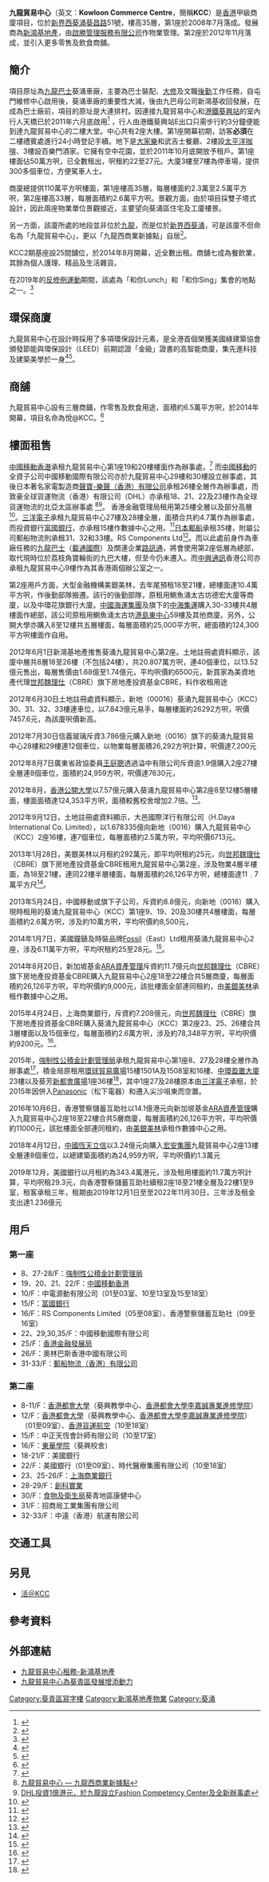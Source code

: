 {{Infobox_housinghk | name = Kowloon Commerce Centre<br />九龍貿易中心
| logo=
| photo= Kowloon Commerce Centre.jpg
| phototitle= 九龍貿易中心
| address= [[新界西|新界西]][[葵青區|葵青區]][[葵涌|葵涌]]葵昌路49至51號
| developer= [[新鴻基地產|新鴻基地產]]
| use = [[商場|商場]]及[[寫字樓|寫字樓]]
| blocknumber = 2
| floornumber = 商場1至2M樓，停車場B樓、3至7樓，寫字樓8-35樓
| yearofcompletion = 第1座2008年7月<br />第2座2012年11月
| former = [[九龍巴士|九龍巴士]]葵涌車廠
| facilities = 店舖、[[甲級寫字樓|甲級寫字樓]][[出租|出租]]等
}}
'''九龍貿易中心'''（英文：'''Kowloon Commerce Centre'''，簡稱'''KCC'''）是[[香港|香港]]甲級商廈項目，位於[[新界西|新界西]][[葵涌|葵涌]][[葵昌路|葵昌路]]51號，樓高35層，第1座於2008年7月落成。發展商為[[新鴻基地產|新鴻基地產]]，由[[啟勝管理服務有限公司|啟勝管理服務有限公司]]作物業管理。第2座於2012年11月落成，並引入更多零售及飲食商舖。

==簡介==
項目原址為[[九龍巴士|九龍巴士]]葵涌車廠，主要為巴士裝配、[[大修|大修]]及文職[[後勤|後勤]]工作任務，自屯門維修中心啟用後，葵涌車廠的重要性大減，後由九巴母公司新鴻基收回發展，在成為巴士廠前，項目的原址是大連排村。因連接九龍貿易中心和[[港鐵|港鐵]][[葵興站|葵興站]]的室內行人天橋已於2011年六月底啟用<ref>{{cite web|url=http://www.shkp.com/zh-HK/Pages/press-release-detail/1721|title=九龍貿易中心第一座全數租出，連接港鐵葵興站行人天橋正式啟用|publisher=|accessdate=2011-10-30|archive-date=2018-07-15|archive-url=https://web.archive.org/web/20180715040149/https://www.shkp.com/zh-HK/Pages/press-release-detail/1721|dead-url=no}}</ref> ，行人由港鐵葵興站E出口只需步行約3分鐘便能到達九龍貿易中心的二樓大堂。中心共有2座大樓。第1座開幕初期，訪客'''必須'''在二樓禮賓處進行24小時登記手續。地下是[[大家樂|大家樂]]和武吉士餐廳、2樓設[[太平洋咖啡|太平洋咖啡]]、3樓設百樂門酒家。它擁有空中花園，並於2011年10月底開放予租戶。第1座樓面佔50萬方呎，已全數租出，呎租約22至27元。大廈3樓至7樓為停車場，提供300多個車位，方便駕車人士。

商廈總提供110萬平方呎樓面，第1座樓高35層，每層樓面約2.3萬至2.5萬平方呎，第2座樓高33層，每層面積約2.6萬平方呎。景觀方面，由於項目採雙子塔式設計，因此兩座物業單位景觀接近，主要望向葵涌區住宅及工廈樓景。

另一方面，該廈所處的地段並非位於[[九龍|九龍]]，而是位於[[新界西|新界西]][[葵涌|葵涌]]，可是該廈不但命名為「九龍貿易中心」，更以「九龍西商業新據點」自居<ref>{{Cite web |url=http://www.shkp.com/zh-HK/Pages/press-release-detail/1319 |title=〈九龍貿易中心— 九龍西商業新據點〉，2009年6月19日 |access-date=2016年1月21日 |archive-url=https://web.archive.org/web/20160128010342/http://www.shkp.com/zh-HK/Pages/press-release-detail/1319 |archive-date=2016年1月28日 |dead-url=yes }}</ref>。

KCC2期基座設25間舖位，於2014年8月開幕，近全數出租。商舖七成為餐飲業，其餘為個人護理、精品及生活雜貨。

在2019年的[[反修例運動|反修例運動]]期間，該處為「和你Lunch」和「和你Sing」集會的地點之一。<ref>{{cite news |author1=邵沛琳，蔡正邦，曾鳳婷 |title=【和你Lunch】十多人葵涌九龍貿易中心集會　高叫口號唱反修例歌 |url=https://www.hk01.com/18%E5%8D%80%E6%96%B0%E8%81%9E/414524/%E5%92%8C%E4%BD%A0lunch-%E5%8D%81%E5%A4%9A%E4%BA%BA%E8%91%B5%E6%B6%8C%E4%B9%9D%E9%BE%8D%E8%B2%BF%E6%98%93%E4%B8%AD%E5%BF%83%E9%9B%86%E6%9C%83-%E9%AB%98%E5%8F%AB%E5%8F%A3%E8%99%9F%E5%94%B1%E5%8F%8D%E4%BF%AE%E4%BE%8B%E6%AD%8C |accessdate=2020-03-06 |publisher=香港01 |date=2019-12-27 |archive-date=2020-11-21 |archive-url=https://web.archive.org/web/20201121222036/https://www.hk01.com/18%E5%8D%80%E6%96%B0%E8%81%9E/414524/%E5%92%8C%E4%BD%A0lunch-%E5%8D%81%E5%A4%9A%E4%BA%BA%E8%91%B5%E6%B6%8C%E4%B9%9D%E9%BE%8D%E8%B2%BF%E6%98%93%E4%B8%AD%E5%BF%83%E9%9B%86%E6%9C%83-%E9%AB%98%E5%8F%AB%E5%8F%A3%E8%99%9F%E5%94%B1%E5%8F%8D%E4%BF%AE%E4%BE%8B%E6%AD%8C |dead-url=no }}</ref>

{{multiple image
| align =center
| direction = horizontal
| footer_align =center
| image1 =HK KowloonCommerceCentre Base.JPG 
| width1 = 225 
| caption1 = 九龍貿易中心入口
| image2 =Kowloon Commerce Centre GF Lobby view 2015.jpg
| width2 = 225
| caption2 =九龍貿易中心大堂
| image3 =Kowloon Commerce Centre Tower 1 Lobby 2015.jpg
| width3 =225
| caption3 = 九龍貿易中心第1座大堂
| image4 =Kowloon Commerce Centre JOY@KCC 201501.jpg
| width4 =225
| caption4 = 九龍貿易中心1樓商舖 悅@KCC
| image5 =Bridge access to KCC 202005.jpg
| width5 =225
| caption5 = 來往葵興站至九龍貿易中心的行人天橋
}}

==環保商廈==
九龍貿易中心在設計時採用了多項環保設計元素，是全港首個榮獲美國綠建築協會頒發節能與環保設計（LEED）前期認證「金級」證書的高智能商廈，集先進科技及建築美學於一身<ref>{{Cite web |url=http://paper.wenweipo.com/2009/03/31/ME0903310008.htm |title=九龍貿易中心 港首獲節能環保認證 |accessdate=2011-10-30 |archive-date=2012-03-17 |archive-url=https://web.archive.org/web/20120317202020/http://paper.wenweipo.com/2009/03/31/ME0903310008.htm |dead-url=no }}</ref><ref>{{cite web|url=http://www.building.com.hk/cn/view.asp?id=1000|title=ebulletin|website=www.building.com.hk|accessdate=2011-10-30|archive-date=2020-03-29|archive-url=https://web.archive.org/web/20200329080825/http://www.building.com.hk/cn/view.asp?id=1000|dead-url=no}}</ref>。

==商舖==
九龍貿易中心設有三層商鋪，作零售及飲食用途，面積約6.5萬平方呎，於2014年開幕，項目名命為悅@KCC。<ref>{{cite web|url=http://orientaldaily.on.cc/cnt/finance/20141211/00204_011.html|title=悅@KCC年收租2298萬 - 東方日報|website=orientaldaily.on.cc|accessdate=2018-01-16|archive-date=2020-03-29|archive-url=https://web.archive.org/web/20200329080830/https://orientaldaily.on.cc/cnt/finance/20141211/00204_011.html|dead-url=no}}</ref>

==樓面租售==
[[中國移動香港|中國移動香港]]承租九龍貿易中心第1座19和20樓樓面作為辦事處，<ref>{{Cite web |url=http://www.mpfinance.com/htm/Finance/20090307/News/eb_ebc1.htm |title=中外企撤離核心區 租金最多慳60% |accessdate=2009-07-26 |archive-date=2020-03-29 |archive-url=https://web.archive.org/web/20200329080838/https://www.mpfinance.com/htm/finance/20090307/news/eb_ebc1.htm |dead-url=no }}</ref> 而[[中國移動|中國移動]]的全資子公司中國移動國際有限公司亦於九龍貿易中心29樓和30樓設立辦事處，其後日本著名家電製造商[[夏普|聲寶-樂聲（香港）有限公司]]承租26樓全層作為辦事處，而敦豪全球貨運物流（香港）有限公司（DHL）亦承租18、21、22及23樓作為全球貨運物流的北亞太區辦事處
<ref>[http://www.shkp.com.hk/zh-hk/scripts/news/news_press_detail.php?press_id=3949 九龍貿易中心 — 九龍西商業新據點]{{dead link|date=2017年11月 |bot=InternetArchiveBot |fix-attempted=yes }}</ref><ref>[http://www.dhl.com/publish/hk/zt/press/Release_HK/2009/13_05_2009.high.html DHL投資1億港元，於九龍設立Fashion Competency Center及全新辦事處]</ref>。
香港金融管理局租用第25樓全層以及部分高層<ref>{{cite web|url=https://ps.hket.com/article/43836|title=地產新聞及樓市分析 - 地產站 Property Station|website=ps.hket.com|accessdate=2020-12-02|archive-date=2020-03-29|archive-url=https://web.archive.org/web/20200329080855/https://ps.hket.com/article/43836|dead-url=no}}</ref>。[[三洋電機|三洋電子]]承租九龍貿易中心27樓及28樓全層，面積合共約4.7萬作為辦事處，而投資銀行[[富國銀行|富國銀行]]，亦承租15樓作數據中心之用。<ref>{{cite web|url=https://www.skyscrapercity.com/threads/hong-kong-kowloon-commerce-centre-35-fl-com.755878/|title=HONG KONG - Kowloon Commerce Centre - 35 fl + ? - Com|website=SkyscraperCity|accessdate=2020-12-02|archive-date=2020-12-07|archive-url=https://web.archive.org/web/20201207021344/https://www.skyscrapercity.com/threads/hong-kong-kowloon-commerce-centre-35-fl-com.755878/|dead-url=no}}</ref>[[日本郵船|日本郵船]]承租35樓，附屬公司郵船物流則承租31、32和33樓。RS Components Ltd<ref>{{cite web|url=https://hken.rs-online.com/web/|title=RS Hong Kong - World Leading Distributor of Electronics, Electromechanical and Industrial Components|website=hken.rs-online.com|accessdate=2020-12-02|archive-date=2021-02-12|archive-url=https://web.archive.org/web/20210212140444/https://hken.rs-online.com/web/|dead-url=no}}</ref>。而以此處前身作為車廠任務的[[九龍巴士|九龍巴士]]（[[載通國際|載通國際]]）及關連企業[[路訊通|路訊通]]，將會使用第2座低層為總部，取代現時位於荔枝角寶輪街的九巴大樓，但至今仍未遷入。而[[中興通訊|中興通訊]]香港公司亦承租九龍貿易中心9樓作為其香港兩個辦公室之一。

第2座用戶方面，大型金融機構美銀美林，去年尾預租18至21樓，總樓面達10.4萬平方呎，作後勤部隊搬遷。該行的後勤部隊，原租用鰂魚涌太古坊德宏大廈等商廈，以及中環花旗銀行大廈。[[中國海運集團|中國海運集團]]及旗下的[[中海集運|中海集運]]購入30-33樓共4層樓面作總部，該公司原租用鰂魚涌太古坊[[港島東中心|港島東中心]]59樓及其他商廈。另外，公開大學亦購入8至12樓共五層樓面，每層面積約25,000平方呎，總面積約124,300平方呎樓面作自用。

2012年6月1日新鴻基地產推售葵涌九龍貿易中心第2座。土地註冊處資料顯示，該廈中層共8層18至26樓（不包括24樓），共20.807萬方呎，連40個車位，以13.52億元售出，每層售價由1.68億至1.74億元，平均呎價約6500元，新買家為美資地產代理[[世邦魏理仕|世邦魏理仕]]（CBRE）旗下房地產投資基金CBRE，料作收租用途

2012年6月30日土地註冊處資料顯示，新地（00016）葵涌九龍貿易中心（KCC）30、31、32、33樓連車位，以7.843億元易手，每層樓面約26292方呎，呎價7457.6元，為該廈呎價新高。

2012年7月30日信義玻璃斥資3.786億元購入新地（0016）旗下的葵涌九龍貿易中心28樓和29樓連12個車位，以物業每層面積26,292方呎計算，呎價達7,200元

2012年8月7日廣東省政協委員[[王庭聰|王庭聰]]透過溢中有限公司斥資逾1.9億購入2座27樓全層連8個車位，面積約24,959方呎，呎價達7630元，

2012年8月，[[香港公開大學|香港公開大學]]以7.57億元購入葵涌九龍貿易中心第2座8至12樓5層樓面，樓面面積達124,353平方呎，面積較舊校舍增加2.7倍。<ref>{{cite web|url=http://www.ouhk.edu.hk/wcsprd/Satellite?pagename=OUHK/tcAbstractList_2004&CCNAME=CCLIPACENEWS&lang=chi&c=C_LIPACE&cid=191137012000|title=The Open University of Hong Kong|website=www.ouhk.edu.hk|accessdate=2021-02-15|archive-date=2020-11-21|archive-url=https://web.archive.org/web/20201121021314/http://www.ouhk.edu.hk/wcsprd/Satellite?pagename=OUHK%2FtcAbstractList_2004&CCNAME=CCLIPACENEWS&lang=chi&c=C_LIPACE&cid=191137012000|dead-url=no}}</ref>。

2012年9月12日，土地註冊處資料顯示，大邑國際洋行有限公司（H.Daya International Co. Limited），以1.678335億向新地（0016）購入九龍貿易中心（KCC）2座16樓，連7個車位，每層面積約2.5萬方呎，平均呎價6713元。

2013年1月28日，美銀美林以月租約292萬元，即平均呎租約25元，向[[世邦魏理仕|世邦魏理仕]]（CBRE）旗下房地產投資基金CBRE租用九龍貿易中心第2座，涉及物業4層半樓面，為18至21樓，連同22樓半層樓面，每層面積約26,126平方呎，總樓面達11﹒7萬平方尺<ref>{{cite web|url=https://ps.hket.com/article/15321?fb|title=地產新聞及樓市分析 - 地產站 Property Station|website=ps.hket.com|accessdate=2020-12-02|archive-date=2020-03-29|archive-url=https://web.archive.org/web/20200329080915/https://ps.hket.com/article/15321?fb|dead-url=no}}</ref>。

2013年5月24日，中國移動或旗下子公司，斥資約8.8億元，向新地（0016）購入現時租用的葵涌九龍貿易中心（KCC）第1座9、19、20及30樓共4層樓面，每層面積約2.6萬方呎，涉及約10萬方呎，平均呎價約8,500元，

2014年1月7日，美國鐘錶及時裝品牌[[Fossil|Fossil]]（East）Ltd租用葵涌九龍貿易中心2座，涉及6.11萬平方呎，平均呎租約25至28元。<ref>{{cite web|url=http://webcache.googleusercontent.com/search?q=cache:WQGGeuP2FR8J:www.institutionalinvestorchina.com/arfy/uploads/soft/131219/32320_0925366871.pdf+&cd=8&hl=zh-TW&ct=clnk&gl=hk&lr=lang_zh-TW|title=高緯環球香港商廈及商舖租務市場發佈會|publisher=}}</ref>。

2014年8月20日，新加坡基金[[ARA資產管理|ARA資產管理]]斥資約11.7億元向[[世邦魏理仕|世邦魏理仕]]（CBRE）旗下房地產投資基金CBRE購入九龍貿易中心2座18至22樓合共5層商廈，每層面積約26,126平方呎，平均呎價約9,000元，該批樓面全部連同租約，由[[美銀美林|美銀美林]]承租作數據中心之用。

2015年4月24日，上海商業銀行，斥資約7.208億元，向[[世邦魏理仕|世邦魏理仕]]（CBRE）旗下房地產投資基金CBRE購入葵涌九龍貿易中心（KCC）第2座23、25、26樓合共3層樓面以及15個車位，每層面積約2.6萬方呎，涉及約78,348平方呎，平均呎價約9200元。<ref>{{Cite web |url=http://www.shacombank.com.hk/tch/about/press/images/PRL440C.pdf |title=上海商業銀行購入九龍貿易中心三層辦公室樓層 |accessdate=2016-02-09 |archive-date=2020-11-21 |archive-url=https://web.archive.org/web/20201121023853/https://www.shacombank.com.hk/tch/about/press/images/PRL440C.pdf |dead-url=no }}</ref>。

2015年，[[強制性公積金計劃管理局|強制性公積金計劃管理局]]承租九龍貿易中心第1座8、27及28樓全層作為辦事處<ref>{{cite web|url=https://ps.hket.com/article/586757|title=地產新聞及樓市分析 - 地產站 Property Station|website=ps.hket.com|accessdate=2020-12-02|archive-date=2020-03-29|archive-url=https://web.archive.org/web/20200329080929/https://ps.hket.com/article/586757|dead-url=no}}</ref>，積金局原租用[[環球貿易廣場|環球貿易廣場]]15樓1501A及1508室和16樓、[[中環|中環]][[盈置大廈|盈置大廈]]23樓以及葵芳[[新都會廣場|新都會廣場]]1座36樓<ref>{{Cite web |url=http://hd.stheadline.com/news/daily/hk/416583/ |title=﻿告別ICC辦公室三合一 積金局搬家 年慳半億 |accessdate=2016-01-20 |archive-date=2016-01-20 |archive-url=https://web.archive.org/web/20160120044144/http://hd.stheadline.com/news/daily/hk/416583/ |dead-url=no }}</ref>，其中1座27及28樓原本由[[三洋電機|三洋電子]]承租，於2015年因併入[[Panasonic|Panasonic]]（松下電器）和遷入尖沙咀東而空置。

2016年10月6日，香港警察儲蓄互助社以14.1億港元向新加坡基金[[ARA資產管理|ARA資產管理]]購入九龍貿易中心2座18至22樓合共5層商廈，每層面積約26,126平方呎，平均呎價約11000元，該批樓面全部連同租約，由[[美銀美林|美銀美林]]承租作數據中心之用。

2018年4月12日，[[中國恆天立信|中國恆天立信]]以3.24億元向購入[[宏安集團|宏安集團]]九龍貿易中心2座13樓全層連8個車位，以總建築面積約為24,959方呎，平均呎價約1.3萬元

2019年12月，美國銀行以月租約為343.4萬港元，涉及租用樓面約11.7萬方呎計算，平均呎租29.3元，向香港警察儲蓄互助社續租2座18至21樓全層及22樓1至9室，租客承租三年，租期由2019年12月1日至至2022年11月30日，三年涉及租金支出達1.236億元

==用戶==
===第一座===
*8、27-28/F：[[強制性公積金計劃管理局|強制性公積金計劃管理局]]
*19、20、21、22/F：[[中國移動香港|中國移動香港]]
*10/F：中電源動有限公司（01至03室、10至13室及15至18室）
*15/F：[[富國銀行|富國銀行]]
*16/F：RS Components Limited（05至08室）、香港警察儲蓄互助社（09至16室）
*22、29,30,35/F：中國移動國際有限公司
*25/F：[[香港金融發展局|香港金融發展局]]
*26/F：奧林巴斯香港中國有限公司
*31-33/F：[[郵船物流（香港）有限公司|郵船物流（香港）有限公司]]

===第二座===
*8-11/F：[[香港都會大學|香港都會大學]]（葵興教學中心、[[香港都會大學李嘉誠專業進修學院|香港都會大學李嘉誠專業進修學院]]）
*12/F：[[香港都會大學|香港都會大學]]（葵興教學中心、[[香港都會大學李嘉誠專業進修學院|香港都會大學李嘉誠專業進修學院]]）（01至09室）、[[香港貨運航空|香港貨運航空]]（10至18室） 
*15/F：中正天恆會計師有限公司（10至17室）
*16/F：[[東華學院|東華學院]]（葵興校舍）
*18-21/F：美國銀行
*22/F：美國銀行（01至09室）、時代醫療集團有限公司（10至18室） 
*23、25-26/F：[[上海商業銀行|上海商業銀行]]
*28-29/F：[[創科實業|創科實業]]
*30/F：[[食物及衛生局|食物及衛生局]]葵青地區康健中心
*31/F：招商局工業集團有限公司
*32-33/F：中遠（香港）航運有限公司

==交通工具==
{{參見|葵興#交通}}

==另見==
*[[活＠KCC|活＠KCC]]

==參考資料==
{{reflist|30em}}

==外部連結==
{{commonscat|Kowloon Commerce Centre}}
*[http://www.shkp.com.hk/zh-hk/scripts/property/property_off_listing.php 九龍貿易中心租務-新鴻基地產] {{Wayback|url=http://www.shkp.com.hk/zh-hk/scripts/property/property_off_listing.php |date=20110521042201 }}
*[http://www.shkp.com/data/publication/quarterly/30/30/30_450.pdf 九龍貿易中心為葵青區發展增添動力]{{dead link|date=2017年11月 |bot=InternetArchiveBot |fix-attempted=yes }}


{{新鴻基地產}}

[[Category:葵青區寫字樓|Category:葵青區寫字樓]]
[[Category:新鴻基地產物業|Category:新鴻基地產物業]]
[[Category:葵涌|Category:葵涌]]